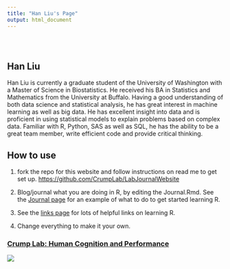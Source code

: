 ```yaml
---
title: "Han Liu's Page"
output: html_document
---
```


<style type="text/css">
.title {
  display: none;
}

#getting-started img {
  margin-right: 10px;
}

</style>

<div class="row" style="padding-top: 30px;">
<div class="col-md-6">

# **Han Liu**

Han Liu is currently a graduate student of the University of Washington with a Master of Science in Biostatistics. He received his BA in Statistics and Mathematics from the University at Buffalo. Having a good understanding of both data science and statistical analysis, he has great interest in machine learning as well as big data. He has excellent insight into data and is proficient in using statistical models to explain problems based on complex data. Familiar with R, Python, SAS as well as SQL, he has the ability to be a great team member, write efficient code and provide critical thinking.

## How to use

1. fork the repo for this website and follow instructions on read me to get set up. [https://github.com/CrumpLab/LabJournalWebsite](https://github.com/CrumpLab/LabJournalWebsite)

2. Blog/journal what you are doing in R, by editing the Journal.Rmd. See the [Journal page](https://crumplab.github.io/LabJournalWebsite/Journal.html) for an example of what to do to get started learning R.

3. See the [links page](https://crumplab.github.io/LabJournalWebsite/Links.html) for lots of helpful links on learning R.

4. Change everything to make it your own.

</div>
<div class="col-sm-6">


### [Crump Lab: Human Cognition and Performance](https://crumplab.github.io)

<a href = "https://crumplab.github.io">
![](images/logo.png)
</a>
</div>
